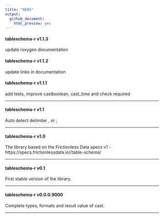 ```yaml
---
title: "NEWS"
output: 
  github_document:
    html_preview: yes
---
```

#### tableschema-r v1.1.3

update roxygen documentation

#### tableschema-r v1.1.2

update links in documentation

#### tableschema-r v1.1.1

add tests, improve castboolean, cast_time and check required

----------------------------------------------------------------

#### tableschema-r v1.1

Auto detect delimiter , or ;

----------------------------------------------------------------

#### tableschema-r v1.0

The library based on the Frictionless Data specs v1 - https://specs.frictionlessdata.io//table-schema/

----------------------------------------------------------------

#### tableschema-r v0.1

First stable version of the library.

----------------------------------------------------------------

#### tableschema-r v0.0.0.9000

Complete types, formats and result value of cast.

----------------------------------------------------------------